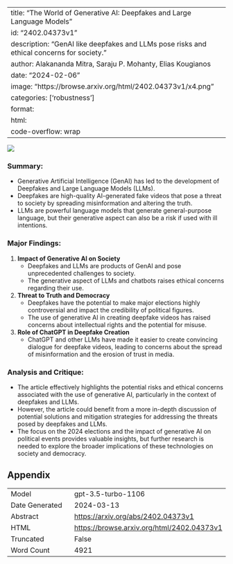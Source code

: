 
---
title: "The World of Generative AI: Deepfakes and Large Language Models"
id: "2402.04373v1"
description: "GenAI like deepfakes and LLMs pose risks and ethical concerns for society."
author: Alakananda Mitra, Saraju P. Mohanty, Elias Kougianos
date: "2024-02-06"
image: "https://browse.arxiv.org/html/2402.04373v1/x4.png"
categories: ['robustness']
format:
  html:
    code-overflow: wrap
---

![](https://browse.arxiv.org/html/2402.04373v1/x4.png)

### **Summary:**
- Generative Artificial Intelligence (GenAI) has led to the development of Deepfakes and Large Language Models (LLMs).
- Deepfakes are high-quality AI-generated fake videos that pose a threat to society by spreading misinformation and altering the truth.
- LLMs are powerful language models that generate general-purpose language, but their generative aspect can also be a risk if used with ill intentions.

### **Major Findings:**
1. **Impact of Generative AI on Society**
   - Deepfakes and LLMs are products of GenAI and pose unprecedented challenges to society.
   - The generative aspect of LLMs and chatbots raises ethical concerns regarding their use.

2. **Threat to Truth and Democracy**
   - Deepfakes have the potential to make major elections highly controversial and impact the credibility of political figures.
   - The use of generative AI in creating deepfake videos has raised concerns about intellectual rights and the potential for misuse.

3. **Role of ChatGPT in Deepfake Creation**
   - ChatGPT and other LLMs have made it easier to create convincing dialogue for deepfake videos, leading to concerns about the spread of misinformation and the erosion of trust in media.

### **Analysis and Critique:**
- The article effectively highlights the potential risks and ethical concerns associated with the use of generative AI, particularly in the context of deepfakes and LLMs.
- However, the article could benefit from a more in-depth discussion of potential solutions and mitigation strategies for addressing the threats posed by deepfakes and LLMs.
- The focus on the 2024 elections and the impact of generative AI on political events provides valuable insights, but further research is needed to explore the broader implications of these technologies on society and democracy.

## Appendix

|          |          |
|----------|----------|
| Model     | gpt-3.5-turbo-1106       |
| Date Generated     | 2024-03-13       |
| Abstract | [https://arxiv.org/abs/2402.04373v1](https://arxiv.org/abs/2402.04373v1)        |
| HTML     | [https://browse.arxiv.org/html/2402.04373v1](https://browse.arxiv.org/html/2402.04373v1)       |
| Truncated       | False       |
| Word Count       | 4921       |